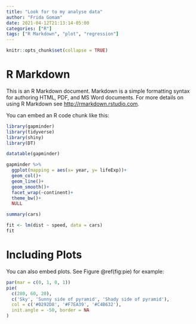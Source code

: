 ```yaml
---
title: "Look for to my analyse data"
author: "Frida Gomam"
date: 2021-04-12T21:13:14-05:00
categories: ["R"]
tags: ["R Markdown", "plot", "regression"]
---
```


```r
knitr::opts_chunk$set(collapse = TRUE)
```

# R Markdown

This is an R Markdown document. Markdown is a simple formatting syntax for authoring HTML, PDF, and MS Word documents. For more details on using R Markdown see <http://rmarkdown.rstudio.com>.

You can embed an R code chunk like this:

```r
library(gapminder)
library(tidyverse)
library(shiny)
library(DT)

```


```r
  
datatable(gapminder)
```


```r

gapminder %>% 
  ggplot(mapping = aes(x= year, y= lifeExp))+
  geom_col()+
  geom_line()+
  geom_smooth()+
  facet_wrap(~continent)+
  theme_bw()+
  NULL
```


```r
summary(cars)

fit <- lm(dist ~ speed, data = cars)
fit
```

# Including Plots

You can also embed plots. See Figure \@ref(fig:pie) for example:

```r
par(mar = c(0, 1, 0, 1))
pie(
  c(280, 60, 20),
  c('Sky', 'Sunny side of pyramid', 'Shady side of pyramid'),
  col = c('#0292D8', '#F7EA39', '#C4B632'),
  init.angle = -50, border = NA
)
```
